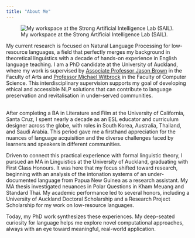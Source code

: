 ```yaml
---
title: "About Me"
---
```


::: {layout-ncol=2}
<div>
![My workspace at the Strong Artificial Intelligence Lab (SAIL).](images/about-me.png){.about-image}
</div>

<div>
My current research is focused on Natural Language Processing for low-resource languages, a field that perfectly merges my background in theoretical linguistics with a decade of hands-on experience in English language teaching. I am a PhD candidate at the University of Auckland, where my work is supervised by [Associate Professor Jason Brown](https://profiles.auckland.ac.nz/jason-brown) in the Faculty of Arts and [Professor Michael Witbrock](https://profiles.auckland.ac.nz/m-witbrock) in the Faculty of Computer Science. This interdisciplinary supervision supports my goal of developing ethical and accessible NLP solutions that can contribute to language preservation and revitalisation in under-served communities.
</div>
:::

<br> After completing a BA in Literature and Film at the University of California, Santa Cruz, I spent nearly a decade as an ESL educator and curriculum designer across the globe, with roles in South Korea, Australia, Thailand, and Saudi Arabia. This period gave me a firsthand appreciation for the nuances of language acquisition and the diverse challenges faced by learners and speakers in different communities.

Driven to connect this practical experience with formal linguistic theory, I pursued an MA in Linguistics at the University of Auckland, graduating with First Class Honours. It was here that my focus shifted toward research, beginning with an analysis of the intonation systems of an under-documented language from Papua New Guinea as a research assistant. My MA thesis investigated neuances in Polar Questions in Kham Meuang and Standard Thai. My academic performance led to several honors, including a University of Auckland Doctoral Scholarship and a Research Project Scholarship for my work on low-resource languages.

Today, my PhD work synthesizes these experiences. My deep-seated curiosity for language helps me explore novel computational approaches, always with an eye toward meaningful, real-world application.